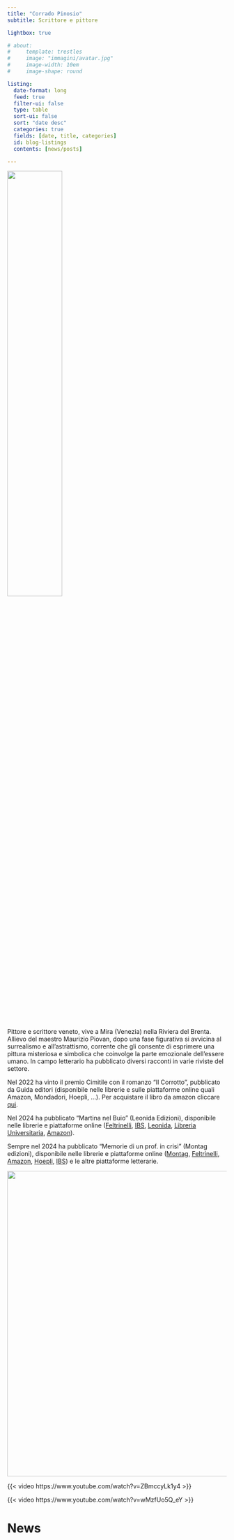 ```yaml
---
title: "Corrado Pinosio"
subtitle: Scrittore e pittore

lightbox: true

# about:
#     template: trestles
#     image: "immagini/avatar.jpg"
#     image-width: 10em
#     image-shape: round

listing:
  date-format: long
  feed: true
  filter-ui: false
  type: table
  sort-ui: false
  sort: "date desc"
  categories: true
  fields: [date, title, categories]
  id: blog-listings
  contents: [news/posts]

---
```


![](immagini/avatar.jpg){width="50%" fig-align="center" .avatar}

Pittore e scrittore veneto, vive a Mira (Venezia) nella Riviera del Brenta. Allievo del maestro Maurizio Piovan, dopo una fase figurativa si avvicina al surrealismo e all'astrattismo, corrente che gli consente di esprimere una pittura misteriosa e simbolica che coinvolge la parte emozionale dell'essere umano. In campo letterario ha pubblicato diversi racconti in varie riviste del settore.

Nel 2022 ha vinto il premio Cimitile con il romanzo "Il Corrotto", pubblicato da Guida editori (disponibile nelle librerie e sulle piattaforme online quali Amazon, Mondadori, Hoepli, ...).
Per acquistare il libro da amazon cliccare [qui](https://amzn.eu/d/6tpyeA3).

Nel 2024 ha pubblicato "Martina nel Buio" (Leonida Edizioni), disponibile nelle librerie e piattaforme online ([Feltrinelli](https://www.lafeltrinelli.it/martina-nel-buio-libro-corrado-pinosio/e/9788833742335), [IBS](https://www.ibs.it/martina-nel-buio-libro-corrado-pinosio/e/9788833742335), [Leonida](https://www.editrice-leonida.com/prodotto/martina-nel-buio/), [Libreria Universitaria](https://www.libreriauniversitaria.it/martina-buio-pinosio-corrado-leonida/libro/9788833742335), [Amazon](https://www.amazon.it/Martina-nel-buio-Corrado-Pinosio/dp/8833742334)).

Sempre nel 2024 ha pubblicato "Memorie di un prof. in crisi" (Montag edizioni), disponibile nelle librerie e piattaforme online ([Montag](https://www.edizionimontag.it/catalogo/memorie-di-un-prof-in-crisi/), [Feltrinelli](https://www.lafeltrinelli.it/libri/autori/corrado-pinosio), [Amazon](https://www.amazon.it/dp/B0D8RKTKB6), [Hoepli](https://www.hoepli.it/libro/memorie-di-un-prof-in-crisi/9788868927929.html), [IBS](https://www.ibs.it/memorie-di-prof-in-crisi-libro-corrado-pinosio/e/9788868927929)) e le altre piattaforme letterarie.


![](immagini/frontCollage.png){width="700" fig-align="center"}


::: {layout="[[1, 1], [1]]"}

{{< video https://www.youtube.com/watch?v=ZBmccyLk1y4 >}}

{{< video https://www.youtube.com/watch?v=wMzfUo5Q_eY >}}

:::

# News
